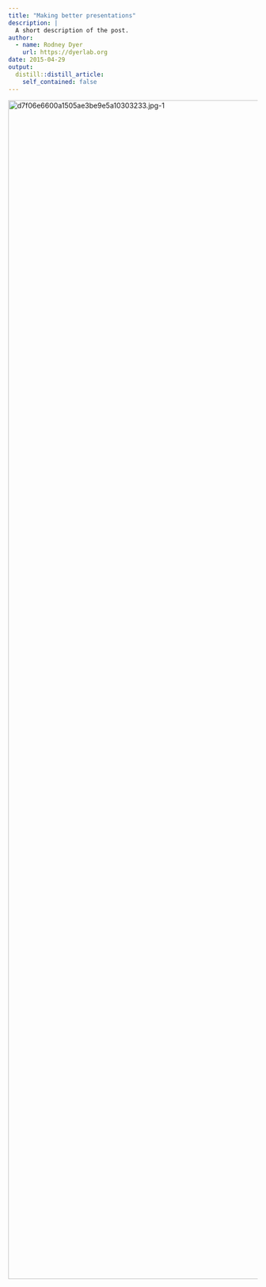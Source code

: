 ```yaml
---
title: "Making better presentations"
description: |
  A short description of the post.
author:
  - name: Rodney Dyer
    url: https://dyerlab.org
date: 2015-04-29
output:
  distill::distill_article:
    self_contained: false
---
```





[<img class="alignnone size-full wp-image-444" src="wp-content/uploads/2015/04/d7f06e6600a1505ae3be9e5a10303233.jpg-1.jpg" alt="d7f06e6600a1505ae3be9e5a10303233.jpg-1" width="600" height="2383" srcset="wp-content/uploads/2015/04/d7f06e6600a1505ae3be9e5a10303233.jpg-1.jpg 600w, wp-content/uploads/2015/04/d7f06e6600a1505ae3be9e5a10303233.jpg-1-258x1024.jpg 258w" sizes="(max-width: 600px) 100vw, 600px" />](http://www.pinfographics.org/ig/10-rules-to-improve-your-presentattions/)
 
 
 
